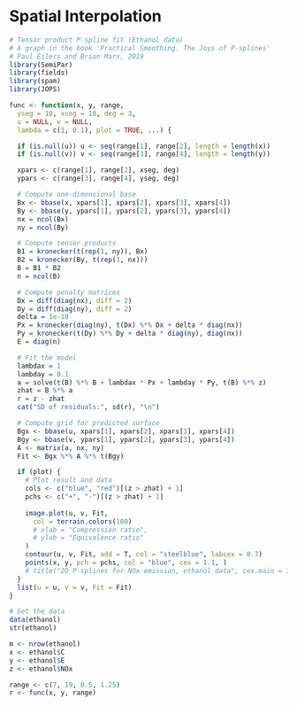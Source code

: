 # Spatial Interpolation {#spInterp}

```r
# Tensor product P-spline fit (Ethanol data)
# A graph in the book 'Practical Smoothing. The Joys of P-splines'
# Paul Eilers and Brian Marx, 2019
library(SemiPar)
library(fields)
library(spam)
library(JOPS)

func <- function(x, y, range, 
  yseg = 10, xseg = 10, deg = 3, 
  u = NULL, v = NULL, 
  lambda = c(1, 0.1), plot = TRUE, ...) {

  if (is.null(u)) u <- seq(range[1], range[2], length = length(x))
  if (is.null(v)) v <- seq(range[3], range[4], length = length(y))

  xpars <- c(range[1], range[2], xseg, deg)
  ypars <- c(range[3], range[4], yseg, deg)

  # Compute one-dimensional base
  Bx <- bbase(x, xpars[1], xpars[2], xpars[3], xpars[4])
  By <- bbase(y, ypars[1], ypars[2], ypars[3], ypars[4])
  nx = ncol(Bx)
  ny = ncol(By)

  # Compute tensor products
  B1 = kronecker(t(rep(1, ny)), Bx)
  B2 = kronecker(By, t(rep(1, nx)))
  B = B1 * B2
  n = ncol(B)

  # Compute penalty matrices
  Dx = diff(diag(nx), diff = 2)
  Dy = diff(diag(ny), diff = 2)
  delta = 1e-10
  Px = kronecker(diag(ny), t(Dx) %*% Dx + delta * diag(nx))
  Py = kronecker(t(Dy) %*% Dy + delta * diag(ny), diag(nx))
  E = diag(n)

  # Fit the model
  lambdax = 1
  lambday = 0.1
  a = solve(t(B) %*% B + lambdax * Px + lambday * Py, t(B) %*% z)
  zhat = B %*% a
  r = z - zhat
  cat("SD of residuals:", sd(r), "\n")

  # Compute grid for predicted surface
  Bgx <- bbase(u, xpars[1], xpars[2], xpars[3], xpars[4])
  Bgy <- bbase(v, ypars[1], ypars[2], ypars[3], ypars[4])
  A <- matrix(a, nx, ny)
  Fit <- Bgx %*% A %*% t(Bgy)

  if (plot) {
    # Plot result and data
    cols <- c("blue", "red")[(z > zhat) + 1]
    pchs <- c("+", "-")[(z > zhat) + 1]
    
    image.plot(u, v, Fit,
      col = terrain.colors(100) 
      # xlab = "Compression ratio",
      # ylab = "Equivalence ratio"
    )
    contour(u, v, Fit, add = T, col = "steelblue", labcex = 0.7)
    points(x, y, pch = pchs, col = "blue", cex = 1.1, )
    # title("2D P-splines for NOx emission, ethanol data", cex.main = 1)
  }
  list(u = u, v = v, Fit = Fit)
}
```

```r
# Get the data
data(ethanol)
str(ethanol)

m <- nrow(ethanol)
x <- ethanol$C
y <- ethanol$E
z <- ethanol$NOx

range <- c(7, 19, 0.5, 1.25)
r <- func(x, y, range)
```
